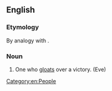 {{also|sore-winner}}
==English==

===Etymology===
By analogy with {{m|en|sore loser}}.

===Noun===
{{en-noun}}

# {{lb|en|informal}} One who [[gloat]]s over a victory. (Eve)

[[Category:en:People]]